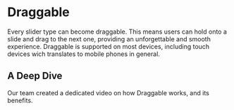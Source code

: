
# Draggable

Every slider type can become draggable. This means users can hold onto a slide and drag to the next one, providing an unforgettable and smooth experience. Draggable is supported on most devices, including touch devices wich translates to mobile phones in general.

## A Deep Dive

Our team created a dedicated video on how Draggable works, and its benefits.

<YouTubeEmbed url="https://www.youtube.com/embed/sWRUzxINCoA?si=h-Cr9oGrFP317PQH" title="" />